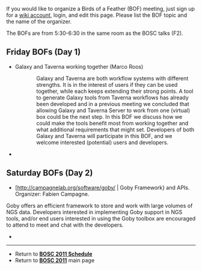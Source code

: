 If you would like to organize a Birds of a Feather (BOF) meeting, just sign up for a [[Special:Userlogin| wiki account]], login, and edit this page. Please list the BOF topic and the name of the organizer.

The BOFs are from 5:30-6:30 in the same room as the BOSC talks (F2).

== Friday BOFs (Day 1) ==

* Galaxy and Taverna working together  (Marco Roos)
:: Galaxy and Taverna are both workflow systems with different strengths. It is in the interest of users if they can be used together, while each keeps extending their strong points. A tool to generate Galaxy tools from Taverna workflows has already been developed and in a previous meeting we concluded that allowing Galaxy and Taverna Server to work from one (virtual) box could be the next step. In this BOF we discuss how we could make the tools benefit most from working together and what additional requirements that might set. Developers of both Galaxy and Taverna will participate in this BOF, and we welcome interested (potential) users and developers.
*

== Saturday BOFs (Day 2) ==

* [http://campagnelab.org/software/goby/ | Goby Framework} and APIs. Organizer: Fabien Campagne.
Goby offers an efficient framework to store and work with large volumes of NGS data. Developers interested in implementing Goby support in NGS tools, and/or end users interested in using the Goby toolbox are encouraged to attend to meet and chat with the developers.

*

----
* Return to '''[[BOSC_2011_Schedule | BOSC 2011 Schedule]]'''
* Return to '''[[BOSC_2011 | BOSC 2011]]''' main page